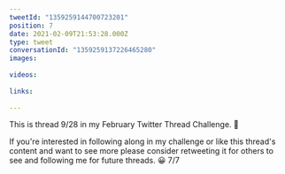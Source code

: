 ```yaml
---
tweetId: "1359259144700723201"
position: 7
date: 2021-02-09T21:53:28.000Z
type: tweet
conversationId: "1359259137226465280"
images:
  
videos:
  
links:
  
---
```

This is thread 9/28 in my February Twitter Thread Challenge. 📆

If you're interested in following along in my challenge or like this thread's content and want to see more please consider retweeting it for others to see and following me for future threads. 😀 7/7
